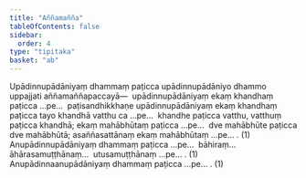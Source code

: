 ```yaml
---
title: "Aññamañña"
tableOfContents: false
sidebar:
  order: 4
type: "tipitaka"
basket: "ab"
---
```



<DynamicBreadcrumb />

<Division number="5">

<Paragraph number="2458">
Upādinnupādāniyaṃ dhammaṃ paṭicca upādinnupādāniyo dhammo uppajjati aññamaññapaccayā—  upādinnupādāniyaṃ ekaṃ khandhaṃ paṭicca …pe…  paṭisandhikkhaṇe upādinnupādāniyaṃ ekaṃ khandhaṃ paṭicca tayo khandhā vatthu ca …pe…  khandhe paṭicca vatthu, vatthuṃ paṭicca khandhā; ekaṃ mahābhūtaṃ paṭicca …pe…  dve mahābhūte paṭicca dve mahābhūtā; asaññasattānaṃ ekaṃ mahābhūtaṃ …pe… . (1)
</Paragraph>

<Paragraph number="2459">
Anupādinnupādāniyaṃ dhammaṃ paṭicca …pe…  bāhiraṃ…  āhārasamuṭṭhānaṃ…  utusamuṭṭhānaṃ …pe… . (1)
</Paragraph>

<Paragraph number="2460">
Anupādinnaanupādāniyaṃ dhammaṃ paṭicca …pe… . (1)
</Paragraph>
</Division>